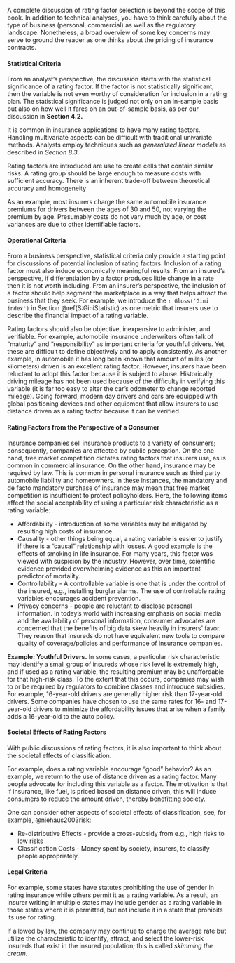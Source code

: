 <!-- ###  Rate Factor Selection {#S:LossRatio} -->


A complete discussion of rating factor selection is beyond the scope of this book. In addition to technical analyses, you have to think carefully about the type of business (personal, commercial) as well as the regulatory landscape. Nonetheless, a broad overview of some key concerns may serve to ground the reader as one thinks about the pricing of insurance contracts.


#### Statistical Criteria  {-}

From an analyst's perspective, the discussion starts with the statistical significance of a rating factor. If the factor is not statistically significant, then the variable is not even worthy of consideration for inclusion in a rating plan. The statistical significance is judged not only on an in-sample basis but also on how well it fares on an out-of-sample basis, as per our discussion in **Section 4.2.** 

It is common in insurance applications to have many rating factors. Handling multivariate aspects can be difficult with traditional univariate methods. Analysts employ techniques such as *generalized linear models* as described in *Section 8.3*.

Rating factors are introduced are use to create cells that contain similar risks. A rating group should be large enough to measure costs with sufficient accuracy. There is an inherent trade-off between theoretical accuracy and homogeneity

As an example, most insurers charge the same automobile insurance premiums for drivers between the ages of 30 and 50, not varying the premium by age. Presumably costs do not vary much by age, or cost variances are due to other identifiable factors.

#### Operational Criteria  {-}

From a business perspective, statistical criteria only provide a starting point for discussions of potential inclusion of rating factors. Inclusion of a rating factor must also induce economically meaningful results. From an insured's perspective, if differentiation by a factor produces little change in a rate then it is not worth including. From an insurer's perspective, the inclusion of a factor should help segment the marketplace in a way that helps attract the business that they seek. For example, we introduce the `r Gloss('Gini index')` in Section \@ref(S:GiniStatistic) as one metric that insurers use to describe the financial impact of a rating variable.

Rating factors should also be objective, inexpensive to administer, and verifiable. For example, automobile insurance underwriters often talk of "maturity" and "responsibility" as important criteria for youthful drivers. Yet, these are difficult to define objectively and to apply consistently. As another example, in automobile it has long been known that amount of miles (or kilometers) driven is an excellent rating factor. However, insurers have been reluctant to adopt this factor because it is subject to abuse. Historically, driving mileage has not been used because of the difficulty in verifying this variable (it is far too easy to alter the car's odometer to change reported mileage). Going forward, modern day drivers and cars are equipped with global positioning devices and other equipment that allow insurers to use distance driven as a rating factor because it can be verified.


#### Rating Factors from the Perspective of a Consumer  {-}

Insurance companies sell insurance products to a variety of consumers; consequently, companies are affected by public perception. 
On the one hand, free market competition dictates rating factors that insurers use, as is common in commercial insurance. On the other hand, insurance may be required by law. This is common in personal insurance such as third party automobile liability and homeowners. In these instances, the mandatory and de facto mandatory purchase of insurance may mean that free market competition is insufficient to protect policyholders. Here, the following items affect the social acceptability of using a particular risk characteristic as a rating variable:

- Affordability - introduction of some variables may be mitigated by resulting high costs of insurance. 
- Causality - other things being equal, a rating variable is easier to justify if there is a "causal" relationship with losses. A good example is the effects of smoking in life insurance. For many years, this factor was viewed with suspicion by the industry. However, over time, scientific evidence provided overwhelming evidence as this an important predictor of mortality.
- Controllability - A controllable variable is one that is under the control of the insured, e.g., installing burglar alarms. The use of controllable rating variables encourages accident prevention.
- Privacy concerns - people are reluctant to disclose personal information. In today's world with increasing emphasis on social media and the availability of personal information, consumer advocates are concerned that the benefits of big data skew heavily in insurers' favor. They reason that insureds do not have equivalent new tools to compare quality of coverage/policies and performance of insurance companies. 

**Example: Youthful Drivers.** In some cases, a particular risk characteristic may identify a small group of insureds whose risk level is extremely high, and if used as a rating variable, the resulting premium may be unaffordable for that high-risk class. To the extent that this occurs, companies may wish to or be required by regulators to combine classes and introduce subsidies. For example, 16-year-old drivers are generally higher risk than 17-year-old drivers. Some companies have chosen to use the same rates for 16- and 17-year-old drivers to minimize the affordability issues that arise when a family adds a 16-year-old to the auto policy.


#### Societal Effects of Rating Factors  {-}

With public discussions of rating factors, it is also important to think about the societal effects of classification.

For example, does a rating variable encourage "good" behavior? As an example, we return to the use of distance driven as a rating factor. Many people advocate for including this variable as a factor. The motivation is that if insurance, like fuel, is priced based on distance driven, this will induce consumers to reduce the amount driven, thereby benefitting society.

One can consider other aspects of societal effects of classification, see, for example, @niehaus2003risk:

- Re-distributive Effects - provide a cross-subsidy from e.g., high risks to low risks
- Classification Costs - Money spent by society, insurers, to classify people appropriately.


#### Legal Criteria  {-}

For example, some states have statutes prohibiting the use of gender in rating insurance while others permit it as a rating variable. As a result, an insurer writing in multiple states may include gender as a rating variable in those states where it is permitted, but not include it in a state that prohibits its use for rating. 

If allowed by law, the company may continue to charge the average rate but utilize the characteristic to identify, attract, and select the lower-risk insureds that exist in the insured population; this is called *skimming the cream.*




